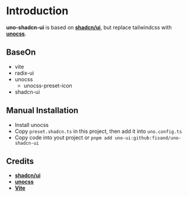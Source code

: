 # Introduction

**uno-shadcn-ui** is based on [**shadcn/ui**](https://ui.shadcn.com/), but replace tailwindcss with [**unocss**](https://unocss.dev/).

## BaseOn

- vite
- radix-ui
- unocss
  - unocss-preset-icon
- shadcn-ui

## Manual Installation

- Install unocss
- Copy `preset.shadcn.ts` in this project, then add it into `uno.config.ts`
- Copy code into yout project or `pnpm add uno-ui:github:fisand/uno-shadcn-ui`

## Credits

- [**shadcn/ui**](https://ui.shadcn.com/)
- [**unocss**](https://unocss.dev/)
- [**Vite**](https://vitejs.dev/)